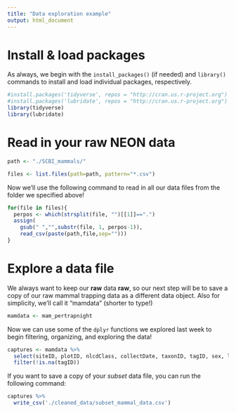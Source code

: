```yaml
---
title: "Data exploration example"
output: html_document
---
```


# Install & load packages  
As always, we begin with the `install_packages()` (if needed) and `library()` commands to install and load individual packages, respectively.
```r
#install.packages('tidyverse', repos = "http://cran.us.r-project.org")
#install.packages('lubridate', repos = "http://cran.us.r-project.org")
library(tidyverse)
library(lubridate)
```

# Read in your raw NEON data
```r
path <- "./SCBI_mammals/"

files <- list.files(path=path, pattern="*.csv")
```

Now we'll use the following command to read in all our data files from the folder we specified above! 
```r
for(file in files){
  perpos <- which(strsplit(file, "")[[1]]==".")
  assign(
    gsub(" ","",substr(file, 1, perpos-1)),
    read_csv(paste(path,file,sep="")))
}
```

# Explore a data file
We always want to keep our **raw** data **raw**, so our next step will be to save a copy of our raw mammal trapping data as a different data object. Also for simplicity, we'll call it "mamdata" (shorter to type!)
```r
mamdata <- mam_pertrapnight
```

Now we can use some of the `dplyr` functions we explored last week to begin filtering, organizing, and exploring the data!
```r
captures <- mamdata %>% 
  select(siteID, plotID, nlcdClass, collectDate, taxonID, tagID, sex, lifeStage) %>% # Select certain columns
  filter(!is.na(tagID))                                                              # Only keep rows where "tagID" has data
```

If you want to save a copy of your *subset* data file, you can run the following command:
```r
captures %>% 
  write_csv('./cleaned_data/subset_mammal_data.csv')
```